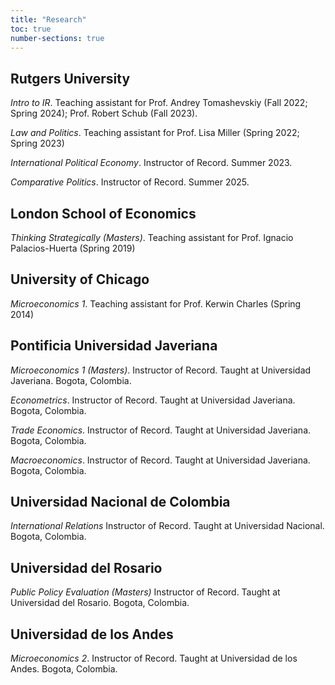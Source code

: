 ```yaml
---
title: "Research"
toc: true
number-sections: true
---
```


## Rutgers University

*Intro to IR*. Teaching assistant for Prof. Andrey Tomashevskiy (Fall 2022; Spring 2024); Prof. Robert Schub (Fall 2023).

*Law and Politics*. Teaching assistant for Prof. Lisa Miller (Spring 2022; Spring 2023)

*International Political Economy*. Instructor of Record. Summer 2023.

*Comparative Politics*. Instructor of Record. Summer 2025.

## London School of Economics

*Thinking Strategically (Masters)*. Teaching assistant for Prof. Ignacio Palacios-Huerta (Spring 2019)

## University of Chicago

*Microeconomics 1*. Teaching assistant for Prof. Kerwin Charles (Spring 2014)

## Pontificia Universidad Javeriana

*Microeconomics 1 (Masters)*. Instructor of Record. Taught at Universidad Javeriana. Bogota, Colombia.

*Econometrics*. Instructor of Record. Taught at Universidad Javeriana. Bogota, Colombia.

*Trade Economics*. Instructor of Record. Taught at Universidad Javeriana. Bogota, Colombia.

*Macroeconomics*. Instructor of Record. Taught at Universidad Javeriana. Bogota, Colombia.

## Universidad Nacional de Colombia

*International Relations* Instructor of Record. Taught at Universidad Nacional. Bogota, Colombia.

## Universidad del Rosario

*Public Policy Evaluation (Masters)* Instructor of Record. Taught at Universidad del Rosario. Bogota, Colombia.

## Universidad de los Andes

*Microeconomics 2*. Instructor of Record. Taught at Universidad de los Andes. Bogota, Colombia.
